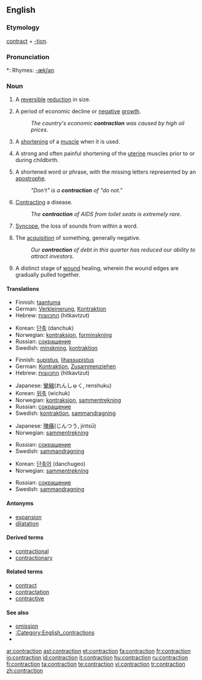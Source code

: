 ==English==

===Etymology===
[[contract]] + [[-tion]].

===Pronunciation===
*: Rhymes: [[Rhymes:English:-ækʃən|-ækʃən]]

===Noun===
{{en-noun}}

# A [[reversible]] [[reduction]] in size.
# {{economics}} A period of economic decline or [[negative]] [[growth]].
#: ''The country's economic '''contraction''' was caused by high oil prices.''
# {{biology}} A [[shorten]]ing of a [[muscle]] when it is used.
# {{medicine}} A strong and often painful shortening of the [[uterine]] muscles prior to or during childbirth.
# {{grammar}} A shortened word or phrase, with the missing letters represented by an [[apostrophe]].
#: ''"Don't" is a '''contraction''' of "do not."''
# {{medicine}} [[contract|Contracting]] a disease.
#: ''The '''contraction''' of AIDS from toilet seats is extremely rare.''
# {{phonetics}} [[syncope|Syncope]], the loss of sounds from within a word.
# The [[acquisition]] of something, generally negative.
#: ''Our '''contraction''' of debt in this quarter has reduced our ability to attract investors.''
# {{medicine}} A distinct stage of [[wound]] healing, wherein the wound edges are gradually pulled together.

====Translations====

{{rfc-tsort|unknown line format:  !--Languages from J to Z go here-- }}
{{trans-top|reduction in size or activity}}
<!--Languages from A to I go here-->
* Finnish: [[taantuma]]
* German: [[Verkleinerung]], [[Kontraktion]]
* Hebrew: [[התכווצות]] (hitkavtzut) {{f}}
{{trans-mid}}
<!--Languages from J to Z go here-->
* Korean: [[단축]] (danchuk)
* Norwegian: [[kontraksjon]], [[forminskning]]
* Russian: [[сокращение]]
* Swedish: [[minskning]], [[kontraktion]]
{{trans-bottom}}

{{rfc-tsort|unknown line format:  !--Languages from J to Z go here-- }}
{{trans-top|shortening of a muscle when it is used}}
<!--Languages from A to I go here-->
* Finnish: [[supistus]], [[lihassupistus]]
* German: [[Kontraktion]], [[Zusammenziehen]]
* Hebrew: [[התכווצות]] (hitkavtzut) {{f}}
{{trans-mid}}
<!--Languages from J to Z go here-->
* Japanese: [[攣縮]](れんしゅく, renshuku)
* Korean: [[위축]] (wichuk)
* Norwegian: [[kontraksjon]], [[sammentrekning]]
* Russian: [[сокращение]]
* Swedish: [[kontraktion]], [[sammandragning]]
{{trans-bottom}}

{{trans-top|painful shortening of the uterine muscles}}
<!--Languages from A to I go here-->
<!--Languages from J to Z go here-->
* Japanese: [[陣痛]](じんつう, jintsū)
* Norwegian: [[sammentrekning]]
{{trans-mid}}
* Russian: [[сокращение]]
* Swedish: [[sammandragning]]
{{trans-bottom}}

{{trans-top|shortened word or phrase}}
<!--Languages from A to I go here-->
<!--Languages from J to Z go here-->
* Korean: [[단축어]] (danchugeo)
* Norwegian: [[sammentrekning]]
{{trans-mid}}
* Russian: [[сокращение]]
* Swedish: [[sammandragning]]
{{trans-bottom}}

====Antonyms====
* [[expansion]]
* [[dilatation]]

====Derived terms====
* [[contractional]]
* [[contractionary]]

====Related terms====
* [[contract]]
* [[contractation]]
* [[contractive]]

====See also====
* [[omission]]
* [[:Category:English_contractions]]
* {{pedialite|dab=contraction}}

[[ar:contraction]]
[[ast:contraction]]
[[et:contraction]]
[[fa:contraction]]
[[fr:contraction]]
[[io:contraction]]
[[id:contraction]]
[[it:contraction]]
[[hu:contraction]]
[[ru:contraction]]
[[fi:contraction]]
[[ta:contraction]]
[[te:contraction]]
[[vi:contraction]]
[[tr:contraction]]
[[zh:contraction]]